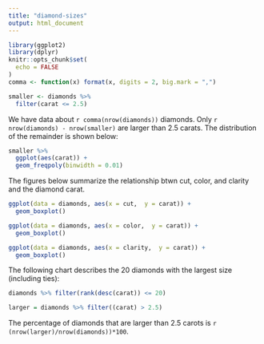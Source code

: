 ```yaml
---
title: "diamond-sizes"
output: html_document
---
```


```r
library(ggplot2)
library(dplyr)
knitr::opts_chunk$set(
  echo = FALSE
)
comma <- function(x) format(x, digits = 2, big.mark = ",")

smaller <- diamonds %>%
  filter(carat <= 2.5)
```

We have data about `r comma(nrow(diamonds))` diamonds. Only
`r nrow(diamonds) - nrow(smaller)` are larger than
2.5 carats. The distribution of the remainder is shown
below:

```r
smaller %>%
  ggplot(aes(carat)) +
  geom_freqpoly(binwidth = 0.01)
```

The figures below summarize the relationship btwn cut, color, and clarity and the diamond carat.

```r
ggplot(data = diamonds, aes(x = cut,  y = carat)) +
  geom_boxplot()

ggplot(data = diamonds, aes(x = color,  y = carat)) +
  geom_boxplot()

ggplot(data = diamonds, aes(x = clarity,  y = carat)) +
  geom_boxplot()
```

The following chart describes the 20 diamonds with the largest size (including ties):
```r
diamonds %>% filter(rank(desc(carat)) <= 20)
```

```r
larger = diamonds %>% filter((carat) > 2.5)
```

The percentage of diamonds that are larger than 2.5 carots is `r (nrow(larger)/nrow(diamonds))*100`.

